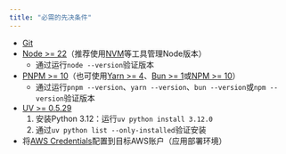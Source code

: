 ```yaml
---
title: "必需的先决条件"
---
```




- [Git](https://git-scm.com/book/en/v2/Getting-Started-Installing-Git)
- [Node >= 22](https://nodejs.org/en/download)（推荐使用[NVM](https://github.com/nvm-sh/nvm)等工具管理Node版本）
  - 通过运行`node --version`验证版本
- [PNPM >= 10](https://pnpm.io/installation#using-npm)（也可使用[Yarn >= 4](https://yarnpkg.com/getting-started/install)、[Bun >= 1](https://bun.sh/docs/installation)或[NPM >= 10](https://nodejs.org/en/learn/getting-started/an-introduction-to-the-npm-package-manager)）
  - 通过运行`pnpm --version`、`yarn --version`、`bun --version`或`npm --version`验证版本
- [UV >= 0.5.29](https://docs.astral.sh/uv/getting-started/installation/)
  1. 安装Python 3.12：运行`uv python install 3.12.0`
  2. 通过`uv python list --only-installed`验证安装
- 将[AWS Credentials](https://docs.aws.amazon.com/sdkref/latest/guide/access.html)配置到目标AWS账户（应用部署环境）